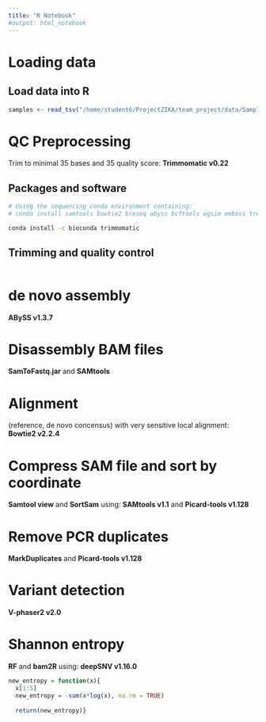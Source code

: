 ```yaml
---
title: "R Notebook"
#output: html_notebook
---
```


# Loading data
## Load data into R
```r

samples <- read_tsv("/home/student6/ProjectZIKA/team_project/data/Sample_table.txt", )

```

# QC Preprocessing
Trim to minimal 35 bases and 35 quality score: **Trimmomatic v0.22**

## Packages and software
```bash

# Using the sequencing conda environment containing:
# conda install samtools bowtie2 breseq abyss bcftools wgsim emboss tree

conda install -c bioconda trimmomatic


```



## Trimming and quality control
```bash



```


# de novo assembly
**ABySS v1.3.7**


# Disassembly BAM files
**SamToFastq.jar** and **SAMtools**


# Alignment
(reference, de novo concensus) with very sensitive local alignment:
**Bowtie2 v2.2.4**



# Compress SAM file and sort by coordinate
**Samtool view** and **SortSam** using:
**SAMtools v1.1** and **Picard-tools v1.128**


# Remove PCR duplicates
**MarkDuplicates** and **Picard-tools v1.128**


# Variant detection
**V-phaser2 v2.0**


# Shannon entropy
**RF** and **bam2R** using:
**deepSNV v1.16.0**

```r
new_entropy = function(x){
  x[1:5]
  new_entropy = -sum(x*log(x), na.rm = TRUE)
  
  return(new_entropy)}
```


